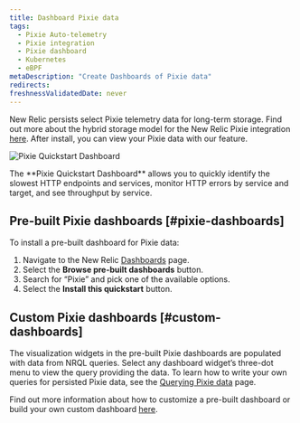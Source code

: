 ```yaml
---
title: Dashboard Pixie data
tags:
  - Pixie Auto-telemetry
  - Pixie integration
  - Pixie dashboard
  - Kubernetes
  - eBPF
metaDescription: "Create Dashboards of Pixie data"
redirects:
freshnessValidatedDate: never
---
```


New Relic persists select Pixie telemetry data for long-term storage. Find out more about the hybrid storage model for the New Relic Pixie integration [here](/docs/kubernetes-pixie/auto-telemetry-pixie/understand-use-data/overview). After install, you can view your Pixie data with our <InlinePopover type="dashboards"/> feature.

<img
  title="Pixie Quickstart Dashboard"
  alt="Pixie Quickstart Dashboard"
  src="/images/pixie_screenshot-full_dashboard.webp"
/>

<figcaption>
  The <DNT>**Pixie Quickstart Dashboard**</DNT> allows you to quickly identify the slowest HTTP endpoints and services, monitor HTTP errors by service and target, and see throughput by service.
</figcaption>

## Pre-built Pixie dashboards [#pixie-dashboards]

To install a pre-built dashboard for Pixie data:

1. Navigate to the New Relic [Dashboards](https://one.newrelic.com/dashboards) page.
2. Select the <DNT>**Browse pre-built dashboards**</DNT> button.
3. Search for “Pixie” and pick one of the available options.
4. Select the <DNT>**Install this quickstart**</DNT> button.

## Custom Pixie dashboards [#custom-dashboards]

The visualization widgets in the pre-built Pixie dashboards are populated with data from NRQL queries. Select any dashboard widget’s three-dot menu to view the query providing the data. To learn how to write your own queries for persisted Pixie data, see the [Querying Pixie data](/docs/kubernetes-pixie/auto-telemetry-pixie/understand-use-data/query-pixie-data) page.

Find out more information about how to customize a pre-built dashboard or build your own custom dashboard [here](/docs/query-your-data/explore-query-data/dashboards/introduction-dashboards).
